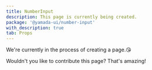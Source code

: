 ```yaml
---
title: NumberInput
description: This page is currently being created.
package: '@yamada-ui/number-input'
with_description: true
tab: Props
---
```


We're currently in the process of creating a page.😘

Wouldn't you like to contribute this page? That's amazing!
